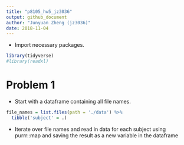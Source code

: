 ```yaml
---
title: "p8105_hw5_jz3036"
output: github_document
author: "Junyuan Zheng (jz3036)"
date: 2018-11-04
---
```


* Import necessary packages.
```r
library(tidyverse)
#library(readxl)
```

# Problem 1

* Start with a dataframe containing all file names.
```r
file_names = list.files(path = './data') %>% 
  tibble('subject' = .)
```

* Iterate over file names and read in data for each subject using purrr::map and saving the result as a new variable in the dataframe

